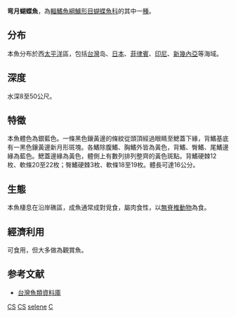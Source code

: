 {{Speciesbox
| name = 弯月蝴蝶魚
| image = Bep chaetodon selene.jpg
| image_width = 
| status = NE
| status_system = IUCN3.1
| genus = Chaetodon
| species = selene
| authority = [[Bleeker|Bleeker]], 1853
| synonyms = 
}}
'''弯月蝴蝶魚'''，為[[輻鰭魚綱|輻鰭魚綱]][[鱸形目|鱸形目]][[蝴蝶魚科|蝴蝶魚科]]的其中一[[種|種]]。

==分布==
本魚分布於西[[太平洋|太平洋]]區，包括[[台灣|台灣]]岛、[[日本|日本]]、[[菲律賓|菲律賓]]、[[印尼|印尼]]、[[新幾內亞|新幾內亞]]等海域。

==深度==
水深8至50公尺。

==特徵==
本魚體色為銀藍色。一條黑色鑲黃邊的條紋從頭頂經過眼睛至鰓蓋下緣，背鰭基底有一黑色鑲黃邊新月形斑塊。各鰭除腹鰭、胸鰭外皆為黃色，背鰭、臀鰭、尾鰭邊緣為藍色。鰓蓋邊緣為黃色，體側上有數列排列整齊的黃色斑點。背鰭硬棘12枚、軟條20至22枚；臀鰭硬棘3枚、軟條18至19枚。體長可達16公分。

==生態==
本魚棲息在沿岸礁區，成魚通常成對覓食，屬肉食性，以[[無脊椎動物|無脊椎動物]]為食。

==經濟利用==
可食用，但大多做為觀賞魚。

==参考文献==
*[http://fishdb.sinica.edu.tw/ 台灣魚類資料庫] {{Wayback|url=http://fishdb.sinica.edu.tw/ |date=20160304193340 }}
{{Taxonbar|from=Q1042497}}

[[Category:觀賞魚|CS]]
[[Category:食用魚|CS]]
[[Category:蝴蝶魚屬|selene]]
[[Category:1853年描述的魚類|C]]